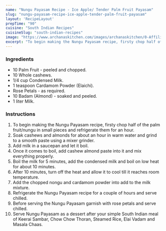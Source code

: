 ---
name: "Nungu Payasam Recipe - Ice Apple/ Tender Palm Fruit Payasam"
slug: "nungu-payasam-recipe-ice-apple-tender-palm-fruit-payasam"
layout: 'RecipeLayout'
prepTime: "90"
cuisine: "South Indian Recipes"
cuisineSlug: "south-indian-recipes"
image: "https://www.archanaskitchen.com/images/archanaskitchen/0-Affiliate-Articles/nungu_payasam_recipe_ice_apple_payasam-1.jpg"
excerpt: "To begin making the Nungu Payasam recipe, firsty chop half of the palm fruitnungu in small pieces and refrigerate them for an hour"
---

### Ingredients

- 10 Palm Fruit - peeled and chopped.
- 10 Whole cashews.
- 1/4 cup Condensed Milk.
- 1 teaspoon Cardamom Powder (Elaichi).
- Rose Petals - as required.
- 10 Badam (Almond) - soaked and peeled.
- 1 liter Milk.

### Instructions

1. To begin making the Nungu Payasam recipe, firsty chop half of the palm fruit/nungu in small pieces and refrigerate them for an hour.
1. Soak cashews and almonds for about an hour in warm water and grind to a smooth paste using a mixer grinder.
1. Add milk in a saucepan and let it boil.
1. Once it comes to boil, add cashew almond paste into it and mix everything properly.
1. Boil the milk for 5 minutes, add the condensed milk and boil on low heat for about 10 minutes.
1. After 10 minutes, turn off the heat and allow it to cool till it reaches room temperature.
1. Add the chopped nongu and cardamom powder into add to the milk mixture.
1. Refrigerate the Nungu Payasam recipe for a couple of hours and serve chilled.
1. Before serving the Nungu Payasam garnish with rose petals and serve chilled.
1. Serve Nungu Payasam as a dessert after your simple South Indian meal of Keerai Sambar, Chow Chow Thoran, Steamed Rice, Elai Vadam and Masala Chaas.

